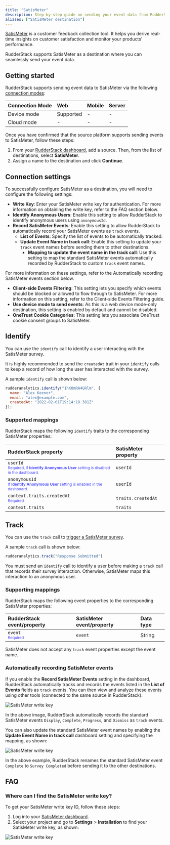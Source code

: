 ```yaml
---
title: "SatisMeter"
description: Step-by-step guide on sending your event data from RudderStack to SatisMeter.
aliases: ["SatisMeter destination"]
---
```


[SatisMeter](https://clarity.microsoft.com/) is a customer feedback collection tool. It helps you derive real-time insights on customer satisfaction and monitor your products' performance.

RudderStack supports SatisMeter as a destination where you can seamlessly send your event data.

## Getting started

RudderStack supports sending event data to SatisMeter via the following <a href="https://rudderstack.com/docs/rudderstack-cloud/rudderstack-connection-modes/">connection modes</a>:

| Connection Mode | Web | Mobile | Server |
| :--- | :--- | :--- | :--- |
| Device mode | Supported | - | - |
| Cloud mode | -  | - | - |

Once you have confirmed that the source platform supports sending events to SatisMeter, follow these steps:

1. From your [RudderStack dashboard](https://app.rudderstack.com/), add a source. Then, from the list of destinations, select **SatisMeter**.
2. Assign a name to the destination and click **Continue**.

## Connection settings

To successfully configure SatisMeter as a destination, you will need to configure the following settings:

- **Write Key**: Enter your SatisMeter write key for authentication. For more information on obtaining the write key, refer to the <Link to="#faq">FAQ</Link> section below.
- **Identify Anonymous Users**: Enable this setting to allow RudderStack to identify anonymous users using `anonymousId`.
- **Record SatisMeter Events**: Enable this setting to allow RudderStack to automatically record your SatisMeter events as <Link to="/event-spec/standard-events/track/">`track`</Link> events. 
  - **List of Events**: Specify the list of events to be automatically tracked.
  - **Update Event Name in track call**: Enable this setting to update your `track` event names before sending them to other destinations.
    - **Mapping to update the event name in the track call**: Use this setting to map the standard SatisMeter events automatically recorded by RudderStack to custom `track` event names.

<div class="infoBlock">
For more information on these settings, refer to the <Link to="#automatically-recording-satismeter-events">Automatically recording SatisMeter events</Link> section below.
</div>

- **Client-side Events Filtering**: This setting lets you specify which events should be blocked or allowed to flow through to SatisMeter. For more information on this setting, refer to the <Link to="/sources/sdks/event-filtering/">Client-side Events Filtering</Link> guide.
- **Use device mode to send events**: As this is a <Link to="https://www.rudderstack.com/docs/destinations/rudderstack-connection-modes/#device-mode">web device mode</Link>-only destination, this setting is enabled by default and cannot be disabled.
- **OneTrust Cookie Categories**: This setting lets you associate <Link to="/sources/sdks/rudderstack-javascript-sdk/consent-managers/onetrust/">OneTrust</Link> cookie consent groups to SatisMeter.

## Identify

You can use the <Link to="/event-spec/standard-events/identify/">`identify`</Link> call to identify a user interacting with the SatisMeter survey.

<div class="infoBlock">
It is highly recommended to send the <code class="inline-code">createdAt</code> trait in your <code class="inline-code">identify</code> calls to keep a record of how long the user has interacted with the survey.
</div>

A sample `identify` call is shown below:

```javascript
rudderanalytics.identify("1hKOmRA4GRlm", {
  name: "Alex Keener",
  email: "alex@example.com",
  createdAt: "2022-02-01T19:14:18.381Z"
});
```

### Supported mappings

RudderStack maps the following `identify` traits to the corresponding SatisMeter properties:

| RudderStack property | SatisMeter property | 
| :-----| :------| 
| `userId` <br/> <span style="color: #4D4DFF;font-size:12px;">Required, if **Identify Anonymous User** setting is disabled in the dashboard.</span> | `userId` |
| `anonymousId` <br/> <span style="color: #4D4DFF;font-size:12px;">If **Identify Anonymous User** setting is enabled in the dashboard.</span> | `userId` |
| `context.traits.createdAt` <br/> <span style="color: #4D4DFF;font-size:12px;">Required</span>  | `traits.createdAt` |
| `context.traits` | `traits` |

## Track

You can use the <Link to="/event-spec/standard-events/track/">`track`</Link> call to <a href="https://support.satismeter.com/hc/en-us/articles/6980449391891-User-events">trigger a SatisMeter survey</a>.

A sample `track` call is shown below:

```javascript
rudderanalytics.track("Response Submitted")
```

<div class="warningBlock">
You must send an <code class="inline-code">identify</code> call to identify a user before making a <code class="inline-code">track</code> call that records their survey interaction. Otherwise, SatisMeter maps this interaction to an anonymous user.
</div>

### Supporting mappings

RudderStack maps the following event properties to the corresponding SatisMeter properties:

| RudderStack event/property | SatisMeter event/property | Data type |
| :-----| :------|  :--- |
| `event` <br/> <span style="color: #4D4DFF;font-size:12px;">Required</span> | `event` | String |

<div class="warningBlock">
SatisMeter does not accept any <code class="inline-code">track</code> event properties except the event name.
</div>

### Automatically recording SatisMeter events

If you enable the **Record SatisMeter Events** setting in the dashboard, RudderStack automatically tracks and records the events listed in the **List of Events** fields as `track` events. You can then view and analyze these events using other tools (connected to the same source in RudderStack).

<img src="../../assets/event-stream-destinations/record-satismeter-events.png" alt="SatisMeter write key" />

In the above image, RudderStack automatically records the standard SatisMeter events `Display`, `Complete`, `Progress`, and `Dismiss` as `track` events.

You can also update the standard SatisMeter event names by enabling the **Update Event Name in track call** dashboard setting and specifying the mapping, as shown:

<img src="../../assets/event-stream-destinations/satismeter-update-track-event-name.png" alt="SatisMeter write key" />

In the above example, RudderStack renames the standard SatisMeter event `Complete` to `Survey Completed` before sending it to the other destinations.

## FAQ

### Where can I find the SatisMeter write key?

To get your SatisMeter write key ID, follow these steps:

1. Log into your <a href="https://app.satismeter.com/">SatisMeter dashboard</a>.
2. Select your project and go to **Settings** > **Installation** to find your SatisMeter write key, as shown:

<img src="../../assets/event-stream-destinations/satismeter-write-key.png" alt="SatisMeter write key" />

<br />